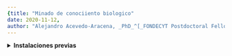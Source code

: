 ```yaml
---
{title: "Minado de conociiento biologico"
date: 2020-11-12,
author: "Alejandro Acevedo-Aracena, _PhD_^[_FONDECYT Postdoctoral Fellow_, Universidad de Chile, deepen.data@gmail.com]; Manuel Muñoz-González^[_Pregrado_, Universidad de Chile]", output: {html_document: {theme: flatly, highlight: tango, toc: true, toc_float: {collapsed: false, smooth_scroll: true}, df_print: paged, code_folding: show}, html_notebook: default}}
---
```


<details>
<summary>**Instalaciones previas**</summary>

Corran este Chunk si no tienen estos paquetes ya instalados. 

```{r`Intalaciones iniciales, eval=F}

bioPacks <- c(# PAQUETES DESDE BIOCONDUCTOR
"Biostrings", # Manipulación de strings en biología
"biomaRt")    # Acceso a bases de datos biomedicas

instalables.bioPacks <- bioPacks[!(bioPacks %in% installed.packages()[,"Package"])] # Lista
BiocManager::install(instalables.bioPacks, ask=FALSE)
```

</summary>

```r
BiocManager::install("AnnotationHub", checkBuilt = T)
BiocManager::install(c("GOSemSim","clusterProfiler","DOSE", "ape", "ggtree", "org.Hs.eg.db","org.Mn.eg.db" ))
BiocManager::install("STRINGdb", checkBuilt = T)
install.packages("igraph", dependencies = T)
BiocManager::install("DESeq2", checkBuilt = T)
BiocManager::install("apeglm", checkBuilt = T)
BiocManager::install("pathview", checkBuilt = T)
```


### Data

```r
library(tidyverse)
data0 <- GEOquery::getGEO('GSE148349',GSEMatrix = T, AnnotGPL = T, getGPL = T)
data0 %>% names %>% str_extract('GSE\\d+.GPL\\d+') %>% set_names(data0,.) -> data

```

GEOfile vs GEO

```r
data0 %>% names %>% str_extract('GSE\\d+.GPL\\d+') %>% set_names(data,.) -> data # TODO: what?

# Posiblemente remover la primera cosa, porque esto es un best practice para evitar descargas
my.GEOfile <- GEOquery::getGEOfile('GSE148349',AnnotGPL = T, destdir = getwd())

# Existe localmente el archivo?
if(!'GSE148349' %in% list.files()){
              suppfiles  <- GEOquery::getGEOSuppFiles('GSE148349',makeDirectory = TRUE, baseDir = getwd())
               suppfiles %>% row.names() -> full.path.raw_tar
                }else{  
                full.path.raw_tar <- file.path(getwd(),'GSE148349','GSE148349_RAW.tar')}
```


```r
# Ruta completa a la carpeta con la descarga
full.path.raw_tar %>% str_match('.*(?=GSE\\d+.RAW.*)') -> gse.folder

# Descomprimiendo el archivo dentro de esa carpeta
untar(tarfile = full.path.raw_tar ,exdir =  gse.folder)
# Eliminar archivo tar original?
```

```r
na.cleaner      <- purrr::compose(na.omit,as.character)
my.gunzip       <- function(a.file){GEOquery::gunzip(a.file,remove = F, overwrite = T)}
get.my.gz.files <- function(a.gse.folder){a.gse.folder %>% list.files(full.names = T ) %>% 
                                          str_extract('.*gz') %>% na.cleaner %>% map(my.gunzip)
}

# Luego deberiamos guardar esto como objetos RDS, por la compresión más eficiente
```

# Conviertiendo TSV a data.frame

```r
gse.folder %>% get.my.gz.files
gse.folder %>% list.files(full.names = T ) %>% str_extract('.*tsv$') %>%  na.cleaner -> tsv.files.path


tsv.files.path %>%
      map(function(files.path00){readr::read_delim(files.path00, delim = '\t', skip = 0,col_names = TRUE)}) -> df_list # Genera una lista de datafrmaes que corresponde a la salida de los TSV
# Estos dataframes deberian ser guardados para posteridad
# Lo demas puede morir

```

En este momento tenemos 66 archivos, con 66,000 filas en total.

```r
# Recuperando la infromación de GSM<->TSV
tsv.files.path %>% str_extract('GSM\\d+') %>% set_names(df_list, .) -> df_GSM_list

# Una función iterativa para extraer los GSM
get_gsm <- function(my.list.item)
  {
    gsm_code <- names(my.list.item)
    my.list.item  %>% .[[1]] %>% dplyr::select(target_id,est_counts) %>% 
    set_names(c('target_id',gsm_code)) -> a_gsm
    return(a_gsm)
  }

# Crando una lista para guardar los GSM
list_of_gsms <- list() # (está vacia)

# Aplicamos iterativamente la función en un for
# TODO: deberiamos usar programación funcional
for(i in 1:length(df_GSM_list))
  {
    df_GSM_list[i] %>% get_gsm -> one.gsm
    list_of_gsms[[i]] <- one.gsm
  }

# Reducimos la lista, haciendo un join para tener GSM unicos
# Construye una matris de expresión de todos los suplementarios
list_of_gsms %>%reduce(full_join) -> all_gsms
```


```r
# Exploración manual de los objetos
data$`GSE148349-GPL24247`@phenoData@data # Metadatos de las muestras
data$`GSE148349-GPL24247`@featureData@data # Metadatos de los genes
```


```r
library(Biobase)
data$`GSE148349-GPL24247` %>% exprs %>% colnames -> GSE148349_GPL24247 # 
data$`GSE148349-GPL24676` %>% exprs %>% colnames -> GSE148349_GPL24676
```


```r
library(magrittr)
all_gsms %>% select(GSE148349_GPL24247) %>% as.matrix %>% set_rownames(all_gsms$target_id) %>% as.data.frame %>% drop_na -> exprs_GSE148349_GPL24247
all_gsms %>% select(GSE148349_GPL24676) %>% as.matrix %>% set_rownames(all_gsms$target_id) %>% as.data.frame %>% drop_na -> exprs_GSE148349_GPL24676
```

```r
# Construcción de un objeto expression set con la data fenotipica, anotación, experimentos, protocolos
exp_set_GSE148349_GPL24247 <- ExpressionSet(assayData = as.matrix(exprs_GSE148349_GPL24247),
              phenoData  = data$`GSE148349-GPL24247`@phenoData,
              Annotation = data$`GSE148349-GPL24247`@annotation,
          experimentData = data$`GSE148349-GPL24247`@experimentData,
          protocolData   = data$`GSE148349-GPL24247`@protocolData)
```


```r
# Repitiendo para la otra cosa
exp_set_GSE148349_GPL24676 <- ExpressionSet(assayData = as.matrix(exprs_GSE148349_GPL24676),
              phenoData  = data$`GSE148349-GPL24676`@phenoData,
              Annotation = data$`GSE148349-GPL24676`@annotation,
          experimentData = data$`GSE148349-GPL24676`@experimentData,
          protocolData   = data$`GSE148349-GPL24676`@protocolData)

```

```r
# Objeto construido, podemos uar Biobase expres
Biobase::exprs(exp_set_GSE148349_GPL24247)
# TODO: que la salida sea menos fea
```


```r
exp_set_GSE148349_GPL24247 %>% exprs() %>% round() -> countdata #Por qué redondear

coldata <- pData(exp_set_GSE148349_GPL24247)

coldata$title %>% str_detect('Untreated') -> untreated_bool

coldata$title[untreated_bool] <- 'control'
coldata$title[!untreated_bool] <- 'treatment'
```

--deberiamos usar lima porque DESeq2 es pesadisimo--

```r
#BiocManager::install("DESeq2", checkBuilt = T)

library(DESeq2)
ddsMat <- DESeqDataSetFromMatrix(countData = countdata,
                                 colData   = coldata,
                                 design    = ~ title)
keep <- rowSums(counts(ddsMat)) > 1
dds  <- ddsMat[keep,]
dds  <- estimateSizeFactors(dds)
```

```r
#BiocManager::install("apeglm", checkBuilt = T)

# Analisis de expresión diferencial
DE.analysis  <- DESeq(dds)
res0         <- results(DE.analysis,   contrast = c('title','treatment','control'))
```
```r
# TODO: instalar VolcanoPlot
library(EnhancedVolcano)

EnhancedVolcano(res0,
    lab = rownames(res0),
    x = 'log2FoldChange',
    y = 'padj',
    xlim = c(-6,6),
    xlab = bquote(~Log[2]~ 'fold change'),
    pCutoff = 1e-5,
    FCcutoff = 2.0,
    pointSize = 2.0,
    labSize = 4.0,
    colAlpha = .8,
    legendPosition = 'right',
    legendLabSize = 12,
    legendIconSize = 4.0,
    drawConnectors = TRUE,
    widthConnectors = 0.2,
    colConnectors = 'grey30')
```


### Mining the biological knowledge of the differentially expressed genes

```r
# Seleccionamos solo los bojetos con un padj menor a 1e-7, y un fold chanche mayor a 4
# TODO: que es padj? 
res0 %>% as.data.frame %>%rownames_to_column('genes') %>%  select(genes,padj,log2FoldChange) %>% filter(padj < 1.0e-07 & abs(log2FoldChange)>4 ) -> my_DEGs
my_DEGs
```

### Obtener especie,  Symbol y Entrez ID

```r
library(org.Mm.eg.db) # TODO: no esta instalada en R 4+
library(org.Hs.eg.db) # Posible solución cambiando por Hs
org.Mm.eg.db %>% keytypes

#Especie --falla por versión de R y Mm.eg.db
exp_set_GSE148349_GPL24247 %>% pData() %>% dplyr::select(starts_with('orga')) %>% .[[1]] %>% unique

genes.ENTREZID <- clusterProfiler::bitr(my_DEGs$genes, "ENSEMBLTRANS", "ENTREZID", "org.Mm.eg.db")
DEGs0          <- inner_join(my_DEGs, genes.ENTREZID, by = c('genes'='ENSEMBLTRANS'))
genes.SYMBOL   <- clusterProfiler::bitr(my_DEGs$genes, "ENSEMBLTRANS", "SYMBOL", "org.Mm.eg.db")
DEGs           <- inner_join(DEGs0, genes.SYMBOL, by = c('genes'='ENSEMBLTRANS'))
DEGs
```
```r
library(GOSemSim)

MnGO <- godata('org.Mm.eg.db', ont="BP")
#eg  <- DEGs$SYMBOL
eg  <- DEGs$ENTREZID
sim  <- mgeneSim(eg, semData = MnGO, measure = "Wang", combine = "BMA", verbose=FALSE)
DOSE::simplot(sim)
```

```r
sim %>% row.names() -> my.entrez.ids
DEGs %>% filter(ENTREZID == my.entrez.ids) -> my.dict #%>% .[['SYMBOL']] -> my.symbols
sim[my.dict$ENTREZID,my.dict$ENTREZID] -> sim2
row.names(sim2) <- my.dict$SYMBOL
colnames(sim2) <- my.dict$SYMBOL
DOSE::simplot(sim2)
```

### Gene cluster semantic similarity measurement

```r
# TODO: calcular distancia semantica para plots
# TODO: Más analsisi de distancia semantica entre dos genes, para ver como se comportan grupos de genes

# Usando filtros
DEGs %>% filter(log2FoldChange < 15) %>% .[["ENTREZID"]] -> gs1
DEGs %>% filter(log2FoldChange > 20) %>% .[["ENTREZID"]] -> gs2

# Distancia semantica entre gurpos de genes
clusterSim(gs1, gs2, semData=MnGO, measure="Wang", combine="BMA")
```

### GO enrichment analysis
```r
library(clusterProfiler)
library(org.Mm.eg.db)

# TODO: Ale comenta esto!
ggo <- groupGO(gene     = DEGs$ENTREZID,
               OrgDb    = org.Mm.eg.db,
               keyType = "ENTREZID",
               ont      = "CC",
               level    = 3,
               readable = TRUE)

# Componentes celulares que se ven alterados
ggo %>% as.data.frame()
```
### GO enrichment analysis

```r
library(clusterProfiler)
data(geneList, package="DOSE")
gene <- names(geneList)[abs(geneList) > 2]
# Entrez gene ID
head(gene)

# Muy pocos genes, deberian ser 22 vs 500
```


```r
library(org.Hs.eg.db)
glimpse(gene)
glimpse(names(geneList))
ego <- enrichGO(gene          = gene,
                universe      = names(geneList),
                OrgDb         = org.Hs.eg.db,
                keyType       = "ENTREZID",
                ont           = "CC",
                pAdjustMethod = "BH",
                pvalueCutoff  = 0.01,
                qvalueCutoff  = 0.05,
        readable      = TRUE)
head(ego)

# TODO: porque aparece/no aparece universe = ''?
```
```r
gene.df <- bitr(gene, fromType = "ENTREZID",
        toType = c("ENSEMBL", "SYMBOL"),
        OrgDb = org.Hs.eg.db)

ego2 <- enrichGO(gene         = gene.df$ENSEMBL,
                OrgDb         = org.Hs.eg.db,
                keyType       = 'ENSEMBL',
                ont           = "CC",
                pAdjustMethod = "BH",
                pvalueCutoff  = 0.01,
                qvalueCutoff  = 0.05)
head(ego2, 3)    
```

GO Gene Set Enrichment Analysis
```r
ego3 <- gseGO(geneList     = geneList,
              OrgDb        = org.Hs.eg.db,
              ont          = "CC",
              minGSSize    = 100, # Minimo 100 genes
              maxGSSize    = 500, # Maximo 500 genes
              pvalueCutoff = 0.05,
              verbose      = FALSE)

ego3 %>% head
geneList %>% length
ego3@result %>% select(setSize) %>% colSums

# TODO: Describir como el universo cambia segun hipotesis biologica
```


```r
goplot(ego)
```

```r
goplot(ego2)
```

# KEGG

```r
# Analisis de enrequecimiento contra KEGG
data(geneList, package="DOSE")
gene <- names(geneList)[abs(geneList) > 2]

kk <- enrichKEGG(gene         = gene,
                 organism     = 'hsa',
                 pvalueCutoff = 0.05)

kk@result
```

```r
kk2 <- gseKEGG(geneList     = geneList,
               organism     = 'hsa',
               minGSSize    = 120,
               pvalueCutoff = 0.05,
               verbose      = FALSE)
kk2@result
```


## KEGG module over-representation analysis
KEGG Module is a collection of manually defined function units. In some situation, KEGG Modules have a more straightforward interpretation.

```r
mkk <- enrichMKEGG(gene = gene,
                   organism = 'hsa',
                   pvalueCutoff = 1,
                   qvalueCutoff = 1)
mkk@result    
```

```r
mkk2 <- gseMKEGG(geneList = geneList,
                 organism = 'hsa',
                 pvalueCutoff = 1)
mkk2@result
```


### Visualize enriched KEGG pathways

```r
# Esto abre una ventana online
clusterProfiler::browseKEGG(kk, 'hsa04110')
```

```r
#BiocManager::install("pathview", checkBuilt = T)

library("pathview")
hsa04110 <- pathview(gene.data  = geneList,
                     pathway.id = "hsa04110",
                     species    = "hsa",
                     limit      = list(gene=max(abs(geneList)), cpd=1))
```

## GETTING INTERACTIONS WITH STRING 

[STRING](https://www.string-db.org) is a database of known and predicted protein-protein interactions

```r

library(STRINGdb)
data(interactions_example) 
data(diff_exp_example1)

#To begin, you should first know the NCBI taxonomy identifiers of the organism on which you have performed the experiment (e.g. 9606 for Human, 10090 for mouse). 
# create a new STRING_db object
string_db <- STRINGdb$new( version="11", species=9606, score_threshold=0, input_directory="")



tp53 = string_db$mp( "tp53" )
atm = string_db$mp( "atm" )


string_db$get_neighbors( c(tp53, atm) )


string_db$get_neighbors(tp53)
```
